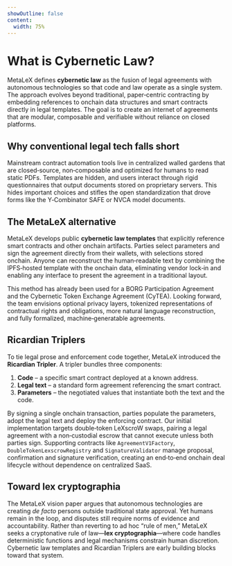```yaml
---
showOutline: false
content:
  width: 75%
---
```


# What is Cybernetic Law?

MetaLeX defines **cybernetic law** as the fusion of legal agreements with autonomous technologies so that code and law operate as a single system. The approach evolves beyond traditional, paper‑centric contracting by embedding references to onchain data structures and smart contracts directly in legal templates. The goal is to create an internet of agreements that are modular, composable and verifiable without reliance on closed platforms.

## Why conventional legal tech falls short

Mainstream contract automation tools live in centralized walled gardens that are closed‑source, non‑composable and optimized for humans to read static PDFs. Templates are hidden, and users interact through rigid questionnaires that output documents stored on proprietary servers. This hides important choices and stifles the open standardization that drove forms like the Y‑Combinator SAFE or NVCA model documents.

## The MetaLeX alternative

MetaLeX develops public **cybernetic law templates** that explicitly reference smart contracts and other onchain artifacts. Parties select parameters and sign the agreement directly from their wallets, with selections stored onchain. Anyone can reconstruct the human‑readable text by combining the IPFS‑hosted template with the onchain data, eliminating vendor lock‑in and enabling any interface to present the agreement in a traditional layout.

This method has already been used for a BORG Participation Agreement and the Cybernetic Token Exchange Agreement (CyTEA). Looking forward, the team envisions optional privacy layers, tokenized representations of contractual rights and obligations, more natural language reconstruction, and fully formalized, machine‑generatable agreements.

## Ricardian Triplers

To tie legal prose and enforcement code together, MetaLeX introduced the **Ricardian Tripler**. A tripler bundles three components:

1. **Code** – a specific smart contract deployed at a known address.
2. **Legal text** – a standard form agreement referencing the smart contract.
3. **Parameters** – the negotiated values that instantiate both the text and the code.

By signing a single onchain transaction, parties populate the parameters, adopt the legal text and deploy the enforcing contract. Our initial implementation targets double‑token LeXscroW swaps, pairing a legal agreement with a non‑custodial escrow that cannot execute unless both parties sign. Supporting contracts like `AgreementV1Factory`, `DoubleTokenLexscrowRegistry` and `SignatureValidator` manage proposal, confirmation and signature verification, creating an end‑to‑end onchain deal lifecycle without dependence on centralized SaaS.

## Toward lex cryptographia

The MetaLeX vision paper argues that autonomous technologies are creating _de facto_ persons outside traditional state approval. Yet humans remain in the loop, and disputes still require norms of evidence and accountability. Rather than reverting to ad hoc “rule of men,” MetaLeX seeks a cryptonative rule of law—**lex cryptographia**—where code handles deterministic functions and legal mechanisms constrain human discretion. Cybernetic law templates and Ricardian Triplers are early building blocks toward that system.

